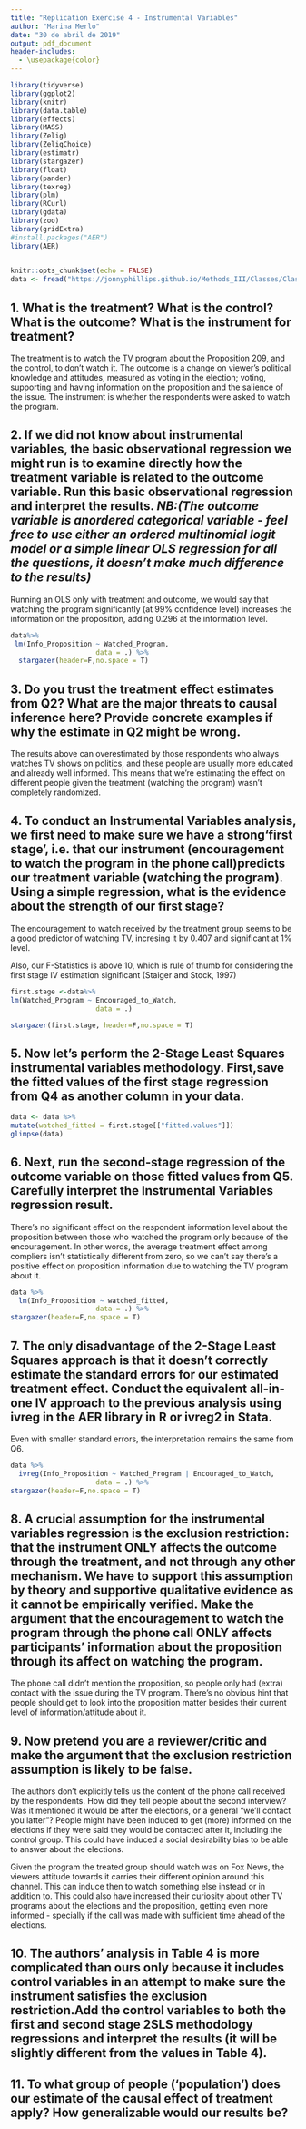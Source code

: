 ```yaml
---
title: "Replication Exercise 4 - Instrumental Variables"
author: "Marina Merlo"
date: "30 de abril de 2019"
output: pdf_document
header-includes:
  - \usepackage{color}
---
```


```r
library(tidyverse)
library(ggplot2)
library(knitr)
library(data.table)
library(effects)
library(MASS)
library(Zelig)
library(ZeligChoice)
library(estimatr)
library(stargazer)
library(float)
library(pander)
library(texreg)
library(plm)
library(RCurl)
library(gdata) 
library(zoo)
library(gridExtra)
#install.packages("AER")
library(AER)

 
knitr::opts_chunk$set(echo = FALSE)
data <- fread("https://jonnyphillips.github.io/Methods_III/Classes/Class_6/Replication/IV.csv")
```

## 1. What is the treatment? What is the control? What is the outcome? What is the instrument for treatment?

The treatment is to watch the TV program about the Proposition 209, and the control, to don't watch it. The outcome is a change on viewer's political knowledge and attitudes, measured as voting in the election; voting, supporting and having information on the proposition and the salience of the issue. The instrument is whether the respondents were asked to watch the program. 

 
## 2. If we did not know about instrumental variables, the basic observational regression we might run is to examine directly how the treatment variable is related to the outcome variable. Run this basic observational regression and interpret the results. *NB:(The outcome variable is anordered categorical variable - feel free to use either an ordered multinomial logit model or a simple linear OLS regression for all the questions, it doesn’t make much difference to the results)* 

Running an OLS only with treatment and outcome, we would say that watching the program significantly (at 99% confidence level) increases the information on the proposition, adding 0.296 at the information level. 

```r
data%>%
 lm(Info_Proposition ~ Watched_Program,
                     data = .) %>%
  stargazer(header=F,no.space = T)
```


## 3. Do you trust the treatment effect estimates from Q2? What are the major threats to causal inference here? Provide concrete examples if why the estimate in Q2 might be wrong.

The results above can overestimated by those respondents who always watches TV shows on politics, and these people are usually more educated and already well informed. This means that we're estimating the effect on different people given the treatment (watching the program) wasn't completely randomized.


## 4. To conduct an Instrumental Variables analysis, we first need to make sure we have a strong‘first stage’, i.e. that our instrument (encouragement to watch the program in the phone call)predicts our treatment variable (watching the program). Using a simple regression, what is the evidence about the strength of our first stage?

The encouragement to watch received by the treatment group seems to be a good predictor of watching TV, incresing it by 0.407 and significant at 1% level. 

Also, our F-Statistics is above 10, which is rule of thumb for considering the first stage IV estimation significant (Staiger and Stock, 1997)

```r
first.stage <-data%>%
lm(Watched_Program ~ Encouraged_to_Watch,
                     data = .)

stargazer(first.stage, header=F,no.space = T)
```


## 5. Now let’s perform the 2-Stage Least Squares instrumental variables methodology. First,save the fitted values of the first stage regression from Q4 as another column in your data.

```r
data <- data %>%
mutate(watched_fitted = first.stage[["fitted.values"]])
glimpse(data)
```

## 6. Next, run the second-stage regression of the outcome variable on those fitted values from Q5. Carefully interpret the Instrumental Variables regression result.

There's no significant effect on the respondent information level about the proposition between those who watched the program only because of the encouragement. In other words, the average treatment effect among compliers isn't statistically different from zero, so we can't say there's a positive effect on proposition information due to watching the TV program about it.

```r
data %>%
  lm(Info_Proposition ~ watched_fitted,
                     data = .) %>%
stargazer(header=F,no.space = T)
```

 

## 7. The only disadvantage of the 2-Stage Least Squares approach is that it doesn’t correctly estimate the standard errors for our estimated treatment effect. Conduct the equivalent all-in-one IV approach to the previous analysis using ivreg in the AER library in R or ivreg2 in Stata.

Even with smaller standard errors, the interpretation remains the same from Q6.

```r
data %>%
  ivreg(Info_Proposition ~ Watched_Program | Encouraged_to_Watch,
                     data = .) %>%
stargazer(header=F,no.space = T)
```

## 8. A crucial assumption for the instrumental variables regression is the exclusion restriction: that the instrument ONLY affects the outcome through the treatment, and not through any other mechanism. We have to support this assumption by theory and supportive qualitative evidence as it cannot be empirically verified. Make the argument that the encouragement to watch the program through the phone call ONLY affects participants’ information about the proposition through its affect on watching the program.

The phone call didn't mention the proposition, so people only had (extra) contact with the issue during the TV program. There's no obvious hint that people should get to look into the proposition matter besides their current level of information/attitude about it.


## 9. Now pretend you are a reviewer/critic and make the argument that the exclusion restriction assumption is likely to be false.

The authors don't explicitly tells us the content of the phone call received by the respondents. How did they tell people about the second interview? Was it mentioned it would be after the elections, or a general "we'll contact you latter"? People might have been induced to get (more) informed on the elections if they were said they would be contacted after it, including the control group. This could have induced a social desirability bias to be able to answer about the elections.

Given the program the treated group should watch was on Fox News, the viewers attitude towards it carries their different opinion around this channel. This can induce then to watch something else instead or in addition to. This could also have increased their curiosity about other TV programs about the elections and the proposition, getting even more informed - specially if the call was made with sufficient time ahead of the elections.



## 10. The authors’ analysis in Table 4 is more complicated than ours only because it includes control variables in an attempt to make sure the instrument satisfies the exclusion restriction.Add the control variables to both the first and second stage 2SLS methodology regressions and interpret the results (it will be slightly different from the values in Table 4).

## 11. To what group of people (‘population’) does our estimate of the causal effect of treatment apply? How generalizable would our results be?
